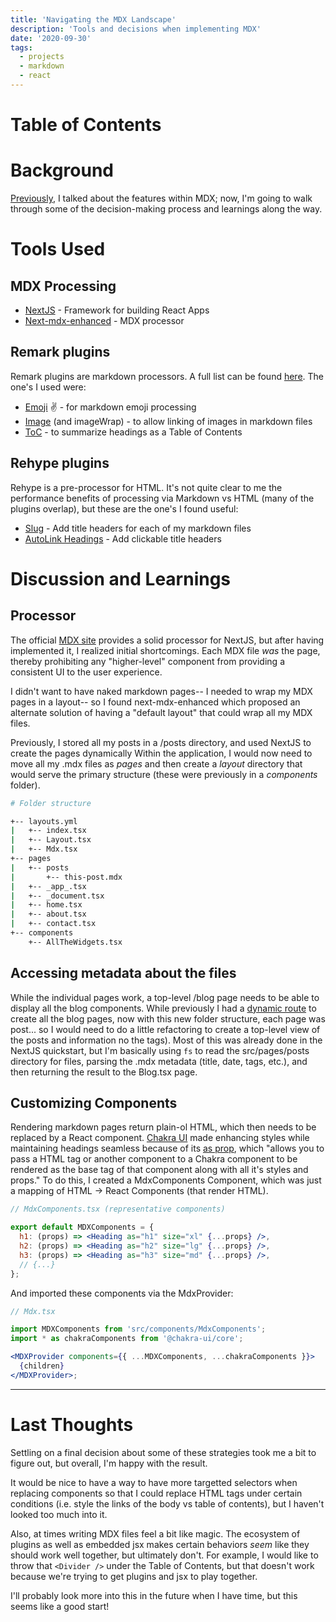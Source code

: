 ```yaml
---
title: 'Navigating the MDX Landscape'
description: 'Tools and decisions when implementing MDX'
date: '2020-09-30'
tags:
  - projects
  - markdown
  - react
---
```


# Table of Contents

# Background

[Previously](https://alreadywon.me/posts/upgrading-to-mdx), I talked about the features within MDX; now, I'm going to walk through some of the decision-making process and learnings along the way.

# Tools Used

## MDX Processing

- [NextJS](NextJS) - Framework for building React Apps
- [Next-mdx-enhanced](https://github.com/hashicorp/next-mdx-enhanced) - MDX processor

## Remark plugins

Remark plugins are markdown processors. A full list can be found [here](https://github.com/remarkjs/remark/blob/main/doc/plugins.md). The one's I used were:

- [Emoji](https://github.com/rhysd/remark-emoji) :v: - for markdown emoji processing
- [Image](https://github.com/remarkjs/remark-images) (and imageWrap) - to allow linking of images in markdown files
- [ToC](https://github.com/remarkjs/remark-toc) - to summarize headings as a Table of Contents

## Rehype plugins

Rehype is a pre-processor for HTML. It's not quite clear to me the performance benefits of processing via Markdown vs HTML (many of the plugins overlap), but these are the one's I found useful:

- [Slug](https://github.com/rehypejs/rehype-slug) - Add title headers for each of my markdown files
- [AutoLink Headings](https://github.com/rehypejs/rehype-autolink-headings) - Add clickable title headers

# Discussion and Learnings

## Processor

The official [MDX site](https://mdxjs.com/getting-started/next) provides a solid processor for NextJS, but after having implemented it, I realized initial shortcomings. Each MDX file _was_ the page, thereby prohibiting any "higher-level" component from providing a consistent UI to the user experience.

I didn't want to have naked markdown pages-- I needed to wrap my MDX pages in a layout-- so I found next-mdx-enhanced which proposed an alternate solution of having a "default layout" that could wrap all my MDX files.

Previously, I stored all my posts in a /posts directory, and used NextJS to create the pages dynamically Within the application, I would now need to move all my .mdx files as _pages_ and then create a _layout_ directory that would serve the primary structure (these were previously in a _components_ folder).

```bash
# Folder structure

+-- layouts.yml
|   +-- index.tsx
|   +-- Layout.tsx
|   +-- Mdx.tsx
+-- pages
|   +-- posts
|       +-- this-post.mdx
|   +-- _app_.tsx
|   +-- _document.tsx
|   +-- home.tsx
|   +-- about.tsx
|   +-- contact.tsx
+-- components
    +-- AllTheWidgets.tsx
```

## Accessing metadata about the files

While the individual pages work, a top-level /blog page needs to be able to display all the blog components. While previously I had a [dynamic route](https://nextjs.org/learn/basics/dynamic-routes) to create all the blog pages, now with this new folder structure, each page was post... so I would need to do a little refactoring to create a top-level view of the posts and information no the tags). Most of this was already done in the NextJS quickstart, but I'm basically using `fs` to read the src/pages/posts directory for files, parsing the .mdx metadata (title, date, tags, etc.), and then returning the result to the Blog.tsx page.

## Customizing Components

Rendering markdown pages return plain-ol HTML, which then needs to be replaced by a React component. [Chakra UI](https://chakra-ui.com/) made enhancing styles while maintaining headings seamless because of its [as prop](https://chakra-ui.com/style-props#the-as-prop), which "allows you to pass a HTML tag or another component to a Chakra component to be rendered as the base tag of that component along with all it's styles and props." To do this, I created a MdxComponents Component, which was just a mapping of HTML -> React Components (that render HTML).

```jsx
// MdxComponents.tsx (representative components)

export default MDXComponents = {
  h1: (props) => <Heading as="h1" size="xl" {...props} />,
  h2: (props) => <Heading as="h2" size="lg" {...props} />,
  h3: (props) => <Heading as="h3" size="md" {...props} />,
  // {...}
};
```

And imported these components via the MdxProvider:

```jsx
// Mdx.tsx

import MDXComponents from 'src/components/MdxComponents';
import * as chakraComponents from '@chakra-ui/core';

<MDXProvider components={{ ...MDXComponents, ...chakraComponents }}>
  {children}
</MDXProvider>;
```

<hr />

# Last Thoughts

Settling on a final decision about some of these strategies took me a bit to figure out, but overall, I'm happy with the result.

It would be nice to have a way to have more targetted selectors when replacing components so that I could replace HTML tags under certain conditions (i.e. style the links of the body vs table of contents), but I haven't looked too much into it.

Also, at times writing MDX files feel a bit like magic. The ecosystem of plugins as well as embedded jsx makes certain behaviors _seem_ like they should work well together, but ultimately don't. For example, I would like to throw that `<Divider />` under the Table of Contents, but that doesn't work because we're trying to get plugins and jsx to play together.

I'll probably look more into this in the future when I have time, but this seems like a good start!
